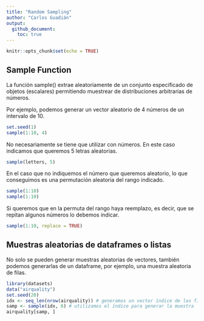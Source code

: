 ```yaml
---
title: "Random Sampling"
author: "Carlos Guadián"
output: 
  github_document:
    toc: true
---
```


```r
knitr::opts_chunk$set(echo = TRUE)
```

## Sample Function
La función sample() extrae aleatoriamente de un conjunto especificado de objetos (escalares) permitiendo muestrear de distribuciones arbitrarias de números.

Por ejemplo, podemos generar un vector aleatorio de 4 números de un intervalo de 10.
```r
set.seed(1)
sample(1:10, 4)
```

No necesariamente se tiene que utilizar con números. En este caso indicamos que queremos 5 letras aleatorias.
```r
sample(letters, 5)
```

En el caso que no indiquemos el número que queremos aleatorio, lo que conseguimos es una permutación aleatoria del rango indicado.
```r
sample(1:10)
sample(1:10)
```

Si queremos que en la permuta del rango haya reemplazo, es decir, que se repitan algunos números lo debemos indicar.
```r
sample(1:10, replace = TRUE)
```

## Muestras aleatorias de dataframes o listas
No solo se pueden generar muestras aleatorias de vectores, también podemos generarlas de un dataframe, por ejemplo, una muestra aleatoria de filas.
```r
library(datasets)
data("airquality")
set.seed(20)
idx <- seq_len(nrow(airquality)) # generamos un vector índice de las filas
samp <- sample(idx, 6) # utilizamos el índice para generar la muestra
airquality[samp, ]
```